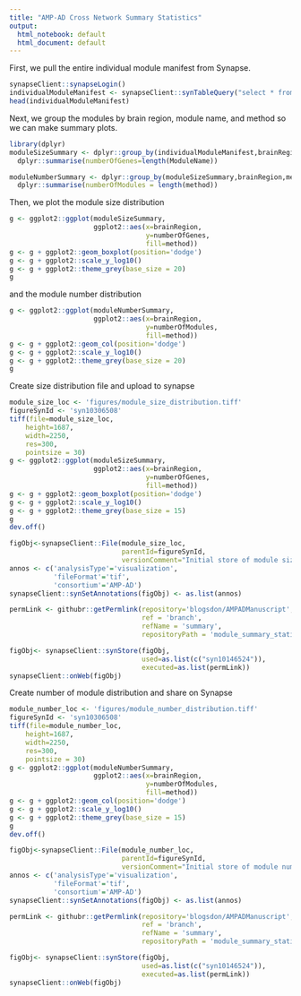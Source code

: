 ```yaml
---
title: "AMP-AD Cross Network Summary Statistics"
output:
  html_notebook: default
  html_document: default
---
```


First, we pull the entire individual module manifest from Synapse.

```r
synapseClient::synapseLogin()
individualModuleManifest <- synapseClient::synTableQuery("select * from syn10146524")@values
head(individualModuleManifest)
```

Next, we group the modules by brain region, module name, and method so we can make summary plots.

```r
library(dplyr)
moduleSizeSummary <- dplyr::group_by(individualModuleManifest,brainRegion,ModuleName,method)%>%
  dplyr::summarise(numberOfGenes=length(ModuleName))

moduleNumberSummary <- dplyr::group_by(moduleSizeSummary,brainRegion,method) %>%
  dplyr::summarise(numberOfModules = length(method))
```

Then, we plot the module size distribution

```r
g <- ggplot2::ggplot(moduleSizeSummary, 
                     ggplot2::aes(x=brainRegion,
                                  y=numberOfGenes,
                                  fill=method))
g <- g + ggplot2::geom_boxplot(position='dodge')
g <- g + ggplot2::scale_y_log10()
g <- g + ggplot2::theme_grey(base_size = 20) 
g
```

and the module number distribution

```r
g <- ggplot2::ggplot(moduleNumberSummary, 
                     ggplot2::aes(x=brainRegion,
                                  y=numberOfModules,
                                  fill=method))
g <- g + ggplot2::geom_col(position='dodge')
g <- g + ggplot2::scale_y_log10()
g <- g + ggplot2::theme_grey(base_size = 20) 
g
```

Create size distribution file and upload to synapse

```r
module_size_loc <- 'figures/module_size_distribution.tiff'
figureSynId <- 'syn10306508'
tiff(file=module_size_loc,
    height=1687,
    width=2250,
    res=300,
    pointsize = 30)
g <- ggplot2::ggplot(moduleSizeSummary, 
                     ggplot2::aes(x=brainRegion,
                                  y=numberOfGenes,
                                  fill=method))
g <- g + ggplot2::geom_boxplot(position='dodge')
g <- g + ggplot2::scale_y_log10()
g <- g + ggplot2::theme_grey(base_size = 15) 
g
dev.off()

figObj<-synapseClient::File(module_size_loc,
                            parentId=figureSynId,
                            versionComment="Initial store of module size summary figure")
annos <- c('analysisType'='visualization',
           'fileFormat'='tif',
           'consortium'='AMP-AD')
synapseClient::synSetAnnotations(figObj) <- as.list(annos)

permLink <- githubr::getPermlink(repository='blogsdon/AMPADManuscript',
                                 ref = 'branch',
                                 refName = 'summary',
                                 repositoryPath = 'module_summary_statistics.Rmd')

figObj<- synapseClient::synStore(figObj,
                                 used=as.list(c("syn10146524")),
                                 executed=as.list(permLink))
synapseClient::onWeb(figObj)
```
Create number of module distribution and share on Synapse

```r
module_number_loc <- 'figures/module_number_distribution.tiff'
figureSynId <- 'syn10306508'
tiff(file=module_number_loc,
    height=1687,
    width=2250,
    res=300,
    pointsize = 30)
g <- ggplot2::ggplot(moduleNumberSummary, 
                     ggplot2::aes(x=brainRegion,
                                  y=numberOfModules,
                                  fill=method))
g <- g + ggplot2::geom_col(position='dodge')
g <- g + ggplot2::scale_y_log10()
g <- g + ggplot2::theme_grey(base_size = 15)
g
dev.off()

figObj<-synapseClient::File(module_number_loc,
                            parentId=figureSynId,
                            versionComment="Initial store of module number summary figure")
annos <- c('analysisType'='visualization',
           'fileFormat'='tif',
           'consortium'='AMP-AD')
synapseClient::synSetAnnotations(figObj) <- as.list(annos)

permLink <- githubr::getPermlink(repository='blogsdon/AMPADManuscript',
                                 ref = 'branch',
                                 refName = 'summary',
                                 repositoryPath = 'module_summary_statistics.Rmd')

figObj<- synapseClient::synStore(figObj,
                                 used=as.list(c("syn10146524")),
                                 executed=as.list(permLink))
synapseClient::onWeb(figObj)
```

